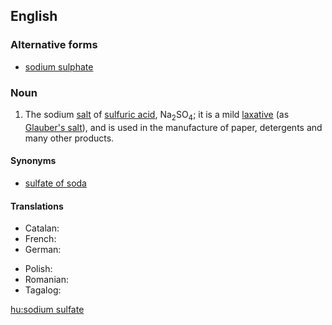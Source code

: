 ==English==
{{wikipedia}}

===Alternative forms===
* [[sodium sulphate]]

===Noun===
{{en-noun|-}}

# {{lb|en|inorganic compound}} The sodium [[salt]] of [[sulfuric acid]], Na<sub>2</sub>SO<sub>4</sub>; it is a mild [[laxative]] (as [[Glauber's salt]]), and is used in the manufacture of paper, detergents and many other products.

====Synonyms====
* [[sulfate of soda]]

====Translations====
{{trans-top|Na<sub>2</sub>SO<sub>4</sub>}}
* Catalan: {{t|ca|sulfat de sodi|m}}
* French: {{t|fr|sulfate de sodium|m}}
* German: {{t+|de|Natriumsulfat|n}}
{{trans-mid}}
* Polish: {{t|pl|siarczan sodu|m}}
* Romanian: {{t+|ro|sulfat de sodiu|m}}
* Tagalog: {{t|tl|sodyum sulpat}}
{{trans-bottom}}

[[hu:sodium sulfate]]